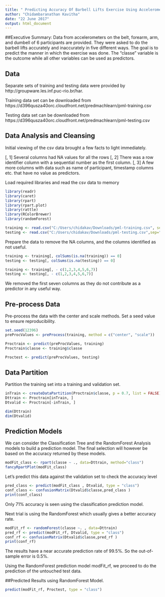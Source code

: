 ---
title: " Predicting Accuracy Of Barbell Lifts Exercise Using Accelerometer Data "
author: "Chidambaranathan Kavitha"
date: "22 June 2017"
output: html_document
---
##Executive Summary:
Data from accelerometers on the belt, forearm, arm, and dumbell of 6 participants are provided. They were asked to do the barbell lifts accurately and inaccurately in five different ways.
The goal is to predict the manner in which the exercise was done. The "classe" variable is the outcome while all other variables can be used as predictors.

## Data
Separate sets of training and testing data were provided by  http://groupware.les.inf.puc-rio.br/har.

Training data set can be downloaded from
https://d396qusza40orc.cloudfront.net/predmachlearn/pml-training.csv

Testing data set can be downloaded from
https://d396qusza40orc.cloudfront.net/predmachlearn/pml-testing.csv

## Data Analysis and Cleansing

Initial viewing of the csv data brought a few facts to light immediately. 

[, 1] Several columns had NA values for all the rows
[, 2] There was a row identifier column with a sequential number as the first column.
[, 3] A few more columns with  data such as name of participant, timestamp columns etc. that have no value as predictors.

Load required libraries and read the csv data to memory

```{r exploratory}
library(readr)
library(caret)
library(rpart)
library(rpart.plot)
library(rattle)
library(RColorBrewer)
library(randomForest)
```
```{r loaddata, echo = TRUE}
training <- read.csv("C:/Users/chidakav/Downloads/pml-training.csv", sep=",", header=TRUE, na.strings = c("NA", "#DIV/0!"))
testing <- read.csv("C:/Users/chidakav/Downloads/pml-testing.csv",sep=",", header=TRUE, na.strings = c("NA", "#DIV/0!")) 
```
Prepare the data to remove the NA columns, and the columns identified as not useful.

```{r dataprep }
training <- training[, colSums(is.na(training)) == 0]
testing <- testing[, colSums(is.na(testing)) == 0]

training <- training[, - c(1,2,3,4,5,6,7)]
testing <- testing[, - c(1,2,3,4,5,6,7)]
```
We removed the first seven columns as they do not contribute as a predictor in any useful way.

## Pre-process Data

Pre-process the data with the center and scale methods. Set a seed value to ensure reproducibility.
```{r preprocess }
set.seed(12396)
preProcValues <- preProcess(training, method = c("center", "scale"))

Proctrain <- predict(preProcValues, training)
Proctrain$classe <- training$classe

Proctest <- predict(preProcValues, testing)
```
## Data Partition
Partition the training set into a training and validation set.
```{r partitiondata }
inTrain <- createDataPartition(Proctrain$classe, p = 0.7, list = FALSE)
Dttrain <- Proctrain[inTrain, ]
Dtvalid <- Proctrain[-inTrain, ]

dim(Dttrain)
dim(Dtvalid)
```
## Prediction Models

We can consider the Classification Tree and the RandomForest Analysis models to build a prediction model. The final selection will however be based on the accuracy returned by these models.

```{r class_tree }

modFit_class <- rpart(classe ~ ., data=Dttrain, method="class")
fancyRpartPlot(modFit_class)
```


Let's predict this data against the validation set to check the accuracy level

```{r class_pred }
pred_class <- predict(modFit_class , Dtvalid, type = "class")
conf_class <- confusionMatrix(Dtvalid$classe,pred_class ) 
print(conf_class)
```
Only 71% accuracy is seen using the classification prediction model.

Next trial is using the RandomForest which usually gives a better accuracy rate.

```{r rf }
modFit_rf <- randomForest(classe ~. , data=Dttrain)
pred_rf <- predict(modFit_rf, Dtvalid, type = "class")
conf_rf <- confusionMatrix(Dtvalid$classe,pred_rf )
print(conf_rf) 
```
The results have a near accurate prediction rate of 99.5%. So the out-of-sample error is 0.5%.

Using the RandomForest prediction model modFit_rf, we proceed to do the prediction of the untouched test data.

##Predicted Results using RandomForest Model.

```{r pred_testdata }
predict(modFit_rf, Proctest, type = "class")
```